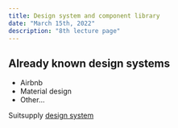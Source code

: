 ```yaml
---
title: Design system and component library
date: "March 15th, 2022"
description: "8th lecture page"
---
```


<div>
  <h2>Already known design systems</h2>

<ul>
  <li>Airbnb</li>
  <li>Material design</li>
  <li>Other...</li>
</ul>

  Suitsupply <a href="https://uxsystem.blob.core.windows.net/%24web/index.html?path=/story/components-button--default" className="sb-link"><u>design system</u></a>
</div>